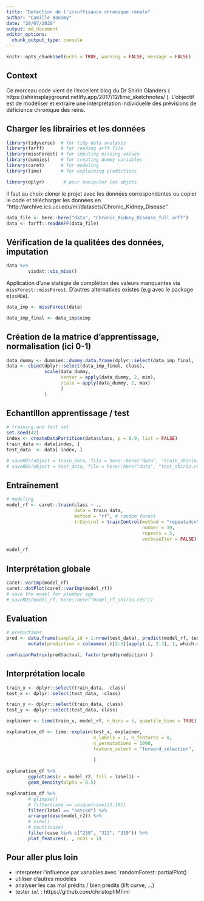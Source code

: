 ```yaml
---
title: "Detection de l'insuffisance chronique rénale"
author: "Camille Bonamy"
date: "20/07/2020"
output: md_document
editor_options: 
  chunk_output_type: console
---
```


```r
knitr::opts_chunk$set(echo = TRUE, warning = FALSE, message = FALSE)
```

## Context

Ce morceau code vient de l'excellent blog du Dr Shirin Glanders ( https://shirinsplayground.netlify.app/2017/12/lime_sketchnotes/ ). L'objectif est de modéliser et extraire une interprétation individuelle des prévisions de déficience chronique des reins.

## Charger les librairies et les données

```r
library(tidyverse)  # for tidy data analysis
library(farff)      # for reading arff file
library(missForest) # for imputing missing values
library(dummies)    # for creating dummy variables
library(caret)      # for modeling
library(lime)       # for explaining predictions

library(dplyr)       # pour manipuler les objets
```

Il faut au choix cloner le projet avec les données correspondantes ou copier le code et télécharger les données en "http://archive.ics.uci.edu/ml/datasets/Chronic_Kidney_Disease".

```r
data_file <- here::here("data", "Chronic_Kidney_Disease_full.arff")
data <- farff::readARFF(data_file)
```


## Vérification de la qualitées des données, imputation

```r
data %>%
        visdat::vis_miss()
```

Application d'une statégie de complétion des valeurs manquantes via `missForest::missForest`. D'autres alternatives existes (e.g avec le package `missMDA`).

```r
data_imp <- missForest(data)

data_imp_final <- data_imp$ximp
```


## Création de la matrice d'apprentissage, normalisation (ici 0-1)

```r
data_dummy <- dummies::dummy.data.frame(dplyr::select(data_imp_final, -class), sep = "_")
data <- cbind(dplyr::select(data_imp_final, class),
              scale(data_dummy,
                    center = apply(data_dummy, 2, min),
                    scale = apply(data_dummy, 2, max)
                    )
              )
```


## Echantillon apprentissage / test

```r
# training and test set
set.seed(42)
index <- createDataPartition(data$class, p = 0.9, list = FALSE)
train_data <- data[index, ]
test_data  <- data[-index, ]

# saveRDS(object = train_data, file = here::here("data", "train_shirin.rds"))
# saveRDS(object = test_data, file = here::here("data", "test_shirin.rds"))
```


## Entraînement

```r
# modeling
model_rf <- caret::train(class ~ .,
                         data = train_data,
                         method = "rf", # random forest
                         trControl = trainControl(method = "repeatedcv",
                                                  number = 10,
                                                  repeats = 5,
                                                  verboseIter = FALSE))

model_rf
```


## Interprétation globale

```r
caret::varImp(model_rf)
caret::dotPlot(caret::varImp(model_rf))
# save the model for plumber app
# saveRDS(model_rf, here::here("model_rf_shirin.rds"))
```


## Evaluation

```r
# predictions
pred <- data.frame(sample_id = 1:nrow(test_data), predict(model_rf, test_data, type = "prob"), actual = test_data$class) %>%
        mutate(prediction = colnames(.)[2:3][apply(.[, 2:3], 1, which.max)], correct = ifelse(actual == prediction, "correct", "wrong"))

confusionMatrix(pred$actual, factor(pred$prediction) )
```


## Interprétation locale

```r
train_x <- dplyr::select(train_data, -class)
test_x <- dplyr::select(test_data, -class)

train_y <- dplyr::select(train_data, class)
test_y <- dplyr::select(test_data, class)

explainer <- lime(train_x, model_rf, n_bins = 5, quantile_bins = TRUE)

explanation_df <- lime::explain(test_x, explainer, 
                                n_labels = 1, n_features = 8, 
                                n_permutations = 1000, 
                                feature_select = "forward_selection",
                                
                                )

explanation_df %>%
        ggplot(aes(x = model_r2, fill = label)) +
        geom_density(alpha = 0.5)

explanation_df %>%
        # glimpse()
        # filter(case == unique(case)[1:10])
        filter(label == "notckd") %>%
        arrange(desc(model_r2)) %>%
        # view()
        # count(case)
        filter(case %in% c("258", "313", "319")) %>%
        plot_features(. , ncol = 1)
```


## Pour aller plus loin

* interpreter l'influence par variables avec `randomForest::partialPlot()
* utiliser d'autres modèles
* analyser les cas mal prédits / bien prédits (lift curve, ...)
* tester `iml` : https://github.com/christophM/iml
